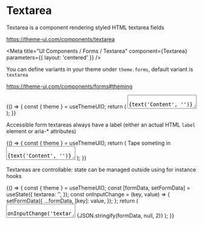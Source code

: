 
# Textarea

Textarea is a component rendering styled HTML textarea fields

https://theme-ui.com/components/textarea

<Meta title="UI Components / Forms / Textarea" component={Textarea} parameters={{ layout: 'centered' }} />

<Props of={Textarea} />

You can define variants in your theme under `theme.forms`, default variant is `textarea`

https://theme-ui.com/components/forms#theming

<Preview>
  <Story name="Default">
    {() => {
      const { theme } = useThemeUI();
      return (
        <Textarea
          variant={select('Variant', theme ? Object.keys(theme.forms || {}) : [], 'textarea')}
          onChange={action('Textarea.default.onChange')}
          name="textarea.default"
          placeholder="tape something in..."
          aria-label="just an example"
        >
          {text('Content', '')}
        </Textarea>
      );
    }}
  </Story>
</Preview>

Accessible form textareas always have a label (either an actual HTML `label` element or aria-\* attributes)

<Preview>
  <Story name="Accessibility">
    {() => {
      const { theme } = useThemeUI();
      return (
        <React.Fragment>
          <Label htmlFor="textarea.accessible">Tape someting in</Label>
          <Textarea
            id="textarea.accessible"
            variant={select('Variant', theme ? Object.keys(theme.forms || {}) : [], 'textarea')}
            onChange={action('Textarea.accessible.onChange')}
            name="textarea.accessible"
            placeholder="tape something in..."
          >
            {text('Content', '')}
          </Textarea>
        </React.Fragment>
      );
    }}
  </Story>
</Preview>

Textareas are controllable: state can be managed outside using for instance hooks

<Preview>
  <Story name="State">
    {() => {
      const { theme } = useThemeUI();
      const [formData, setFormData] = useState({
        textarea: '',
      });
      const onInputChange = (key, value) => {
        setFormData({
          ...formData,
          [key]: value,
        });
      };
      return (
        <React.Fragment>
          <Textarea
            variant={select('Variant', theme ? Object.keys(theme.forms || {}) : [], 'textarea')}
            onChange={(event) => onInputChange('textarea', event.currentTarget.value)}
            name="textarea.state.example"
            type="text"
            placeholder="tape something in..."
            aria-label="just an example"
          >
            {formData.example}
          </Textarea>
          <Divider />
          <Styled.pre>{JSON.stringify(formData, null, 2)}</Styled.pre>
        </React.Fragment>
      );
    }}
  </Story>
</Preview>
